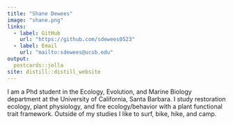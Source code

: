 ```yaml
---
title: "Shane Dewees"
image: "shane.png"
links:
  - label: GitHub
    url: "https://github.com/sdewees0523"
  - label: Email
    url: "mailto:sdewees@ucsb.edu"
output:
  postcards::jolla
site: distill::distill_website
---
```

 
I am a Phd student in the Ecology, Evolution, and Marine Biology department at the University of California, Santa Barbara. I study restoration ecology, plant physiology, and fire ecology/behavior with a plant functional trait framework. Outside of my studies I like to surf, bike, hike, and camp. 
